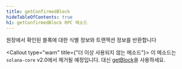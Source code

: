 ```yaml
---
title: getConfirmedBlock
hideTableOfContents: true
h1: getConfirmedBlock RPC 메소드
---
```


원장에서 확인된 블록에 대한 식별 정보와 트랜잭션 정보를 반환합니다

<Callout type="warn" title={"더 이상 사용되지 않는 메소드"}>
  이 메소드는 `solana-core` v2.0에서 제거될 예정입니다. 대신
  [getBlock](/docs/rpc/http/getblock)을 사용하세요.
</Callout>

